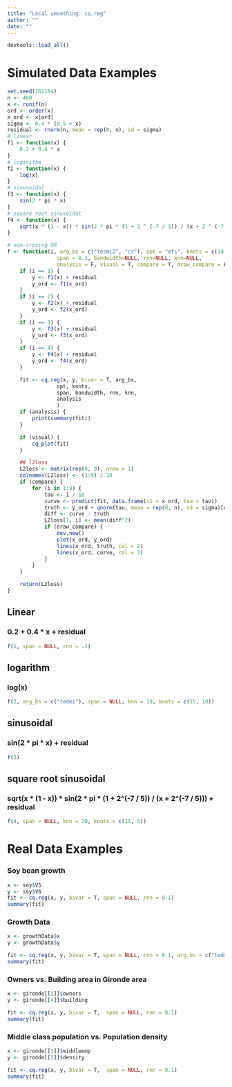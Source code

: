 ```yaml
---
title: "Local smoothing: cq.reg"
author: ""
date: ""
---
```


```r
devtools::load_all()
```

# Simulated Data Examples
```r
set.seed(202104)
n <- 400
x <- runif(n)
ord <- order(x)
x_ord <- x[ord]
sigma <- 0.4 * (0.5 + x)
residual <- rnorm(n, mean = rep(0, n), sd = sigma)
# linear
f1 <- function(x) {
    0.2 + 0.4 * x
}
# logarithm
f2 <- function(x) {
    log(x)
}
# sinusoidal
f3 <- function(x) {
    sin(2 * pi * x)
}
# square root sinusoidal
f4 <- function(x) {
    sqrt(x * (1 - x)) * sin(2 * pi * (1 + 2 ^ (-7 / 5)) / (x + 2 ^ (-7 / 5)))
}

# non-crosing QR
f <- function(i, arg_bs = c("tesmi2", "cr"), opt = "efs", knots = c(10, 10),
                span = 0.1, bandwidth=NULL, rnn=NULL, knn=NULL,
                analysis = F, visual = T, compare = T, draw_compare = F) {
    if (i == 1) {
        y <- f1(x) + residual
        y_ord <- f1(x_ord)
    }
    if (i == 2) {
        y <- f2(x) + residual
        y_ord <- f2(x_ord)
    }
    if (i == 3) {
        y <- f3(x) + residual
        y_ord <- f3(x_ord)
    }
    if (i == 4) {
        y <- f4(x) + residual
        y_ord <- f4(x_ord)
    }

    fit <- cq.reg(x, y, bivar = T, arg_bs,
                opt, knots,
                span, bandwidth, rnn, knn,
                analysis
                )
    if (analysis) {
        print(summary(fit))
    }

    if (visual) {
        cq_plot(fit)
    }

    ## l2loss
    L2loss <- matrix(rep(0, 9), nrow = 1)
    colnames(L2loss) <- (1:9) / 10
    if (compare) {
        for (i in 1:9) {
            tau <- i / 10
            curve <- predict(fit, data.frame(x1 = x_ord, tau = tau))
            truth <- y_ord + qnorm(tau, mean = rep(0, n), sd = sigma)[ord]
            diff <- curve - truth
            L2loss[1, i] <- mean(diff^2)
            if (draw_compare) {
                dev.new()
                plot(x_ord, y_ord)
                lines(x_ord, truth, col = 2)
                lines(x_ord, curve, col = 3)
            }
        }
    }

    return(L2loss)
}
```
## Linear
### 0.2 + 0.4 * x + residual
```r
f(1, span = NULL, rnn = .1)
```
## logarithm
### log(x)
```r
f(2, arg_bs = c("tedmi"), span = NULL, knn = 10, knots = c(15, 10))
```
## sinusoidal
### sin(2 * pi * x) + residual
```r
f(3)
```
## square root sinusoidal
### sqrt(x * (1 - x)) * sin(2 * pi * (1 + 2^(-7 / 5)) / (x + 2^(-7 / 5))) + residual
```r
f(4, span = NULL, knn = 20, knots = c(15, 5))
```

# Real Data Examples 
### Soy bean growth
```r
x <- soy$V5
y <- soy$V6
fit <- cq.reg(x, y, bivar = T, span = NULL, rnn = 0.1)
summary(fit)
```

### Growth Data
```r
x <- growthData$x
y <- growthData$y

fit <- cq.reg(x, y, bivar = T, span = NULL, rnn = 0.1, arg_bs = c("tedmi"))
summary(fit)
```

### Owners vs. Building area in Gironde area
```r
x <- gironde[[2]]$owners
y <- gironde[[4]]$building

fit <- cq.reg(x, y, bivar = T,  span = NULL, rnn = 0.1)
summary(fit)
```

### Middle class population vs. Population density
```r
x <- gironde[[1]]$middleemp
y <- gironde[[2]]$density

fit <- cq.reg(x, y, bivar = T,  span = NULL, rnn = 0.1)
summary(fit)
```